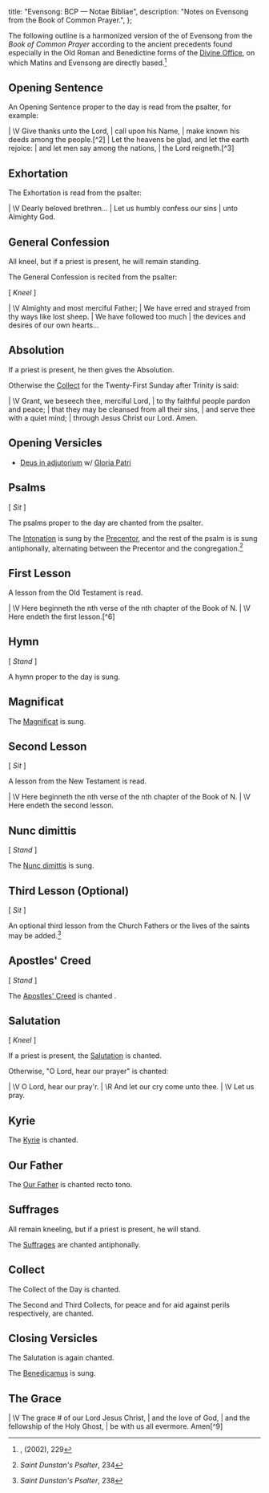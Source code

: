   title: "Evensong: BCP — Notae Bibliae",
  description: "Notes on Evensong from the Book of Common Prayer.",
};

<Initial text="Evensong: Book of Common Prayer" />

The following outline is a harmonized version of the <Definition lang="latin" anchor="officium" text="office" /> of Evensong from the *Book of Common Prayer* according to the ancient precedents found especially in the Old Roman and Benedictine forms of the [Divine Office](/glossary/liturgical-terms#divine-office), on which Matins and Evensong are directly based.[^1]

## Opening Sentence

An Opening Sentence proper to the day is read from the psalter, for example:

<Poetry>
|  \V Give thanks unto the Lord,
|      call upon his Name,
|      make known his deeds among the people.[^2]
|  Let the heavens be glad, and let the earth rejoice:
|      and let men say among the nations,
|          the Lord reigneth.[^3]
</Poetry>

## Exhortation

The Exhortation is read from the psalter:

<Poetry>
|  \V Dearly beloved brethren...
|      Let us humbly confess our sins
|          unto Almighty God.
</Poetry>

## General Confession

All kneel, but if a priest is present, he will remain standing.

The General Confession is recited from the psalter:

[ *Kneel* ]

<Poetry>
|  \V Almighty and most merciful Father;
|      We have erred and strayed from thy ways like lost sheep.
|  We have followed too much
|      the devices and desires of our own hearts...
</Poetry>

## Absolution

If a priest is present, he then gives the Absolution.

Otherwise the [Collect](/glossary/liturgical-terms#collect) for the Twenty-First Sunday after Trinity is said:

<Poetry>
|  \V Grant, we beseech thee, merciful Lord,
|      to thy faithful people pardon and peace;
|          that they may be cleansed from all their sins,
|      and serve thee with a quiet mind;
|          through Jesus Christ our Lord. Amen.
</Poetry>

## Opening Versicles

- [Deus in adjutorium](/liturgy/music/chants/deus-in-adjutorium) w/ [Gloria Patri](/liturgy/music/chants/gloria-patri)

## Psalms

[ *Sit* ]

The psalms proper to the day are chanted from the psalter.

The [Intonation](/liturgy/rites/chant-rubric-sarum-rite#accents) is sung by the [Precentor](/glossary/liturgical-terms#precentor), and the rest of the psalm is is sung antiphonally, alternating between the Precentor and the congregation.[^5]

## First Lesson

A lesson from the Old Testament is read.

<Poetry>
|  \V Here beginneth the nth verse of the nth chapter of the Book of N.
|  \V Here endeth the first lesson.[^6]
</Poetry>

## Hymn

[ *Stand* ]

A hymn proper to the day is sung.

## Magnificat

The [Magnificat](/liturgy/music/chants/magnificat) is sung.

## Second Lesson

[ *Sit* ]

A lesson from the New Testament is read.

<Poetry>
|  \V Here beginneth the nth verse of the nth chapter of the Book of N.
|  \V Here endeth the second lesson.
</Poetry>

## Nunc dimittis

[ *Stand* ]

The [Nunc dimittis](/liturgy/music/chants/nunc-dimittis) is sung.

## Third Lesson (Optional)

[ *Sit* ]

An optional third lesson from the Church Fathers or the lives of the saints may be added.[^8]

## Apostles' Creed

[ *Stand* ]

The [Apostles' Creed](/liturgy/creeds/apostles-creed) is chanted <Definition lang="latin" anchor="recto-tono" text="recto tono" />.

## Salutation

[ *Kneel* ]

If a priest is present, the [Salutation](/glossary/liturgical-terms#salutation) is chanted.

Otherwise, "O Lord, hear our prayer" is chanted:

<Poetry>
|  \V O Lord, hear our pray'r.
|  \R And let our cry come unto thee.
|  \V Let us pray.
</Poetry>

## Kyrie

The [Kyrie](/liturgy/music/chants/kyrie) is chanted.

## Our Father

The [Our Father](/liturgy/prayers/our-father) is chanted recto tono.

## Suffrages

All remain kneeling, but if a priest is present, he will stand.

The [Suffrages](/glossary/liturgical-terms#suffrages) are chanted antiphonally.

## Collect

The Collect of the Day is chanted.

The Second and Third Collects, for peace and for aid against perils respectively, are chanted.

## Closing Versicles

The Salutation is again chanted.

The [Benedicamus](/liturgy/music/chants/benedicamus) is sung.

## The Grace

<Poetry>
|  \V The grace # of our Lord Jesus Christ,
|      and the love of God,
|      and the fellowship of the Holy Ghost,
|          be with us all evermore. Amen[^9]
</Poetry>

[^1]: *<Definition lang="english" anchor="saint-dunstans-psalter" text="Saint Dunstan's Plainsong Psalter" />*, (2002), 229
[^2]: 1 Chronicles 16:8
[^3]: 1 Chronicles 16:31
[^4]: *Saint Dunstan's Psalter*, 234, The Venite is replaced with the <Definition lang="latin" anchor="pascha-nostrum" text="Pascha nostrum" /> on Easter Sunday, and may be sung through the week of Easter.
[^5]: *Saint Dunstan's Psalter*, 234
[^6]: *Saint Dunstan's Psalter*, 247
[^7]: *Saint Dunstan's Psalter*, 235
[^8]: *Saint Dunstan's Psalter*, 238
[^9]: 2 Corinthians 13:14
